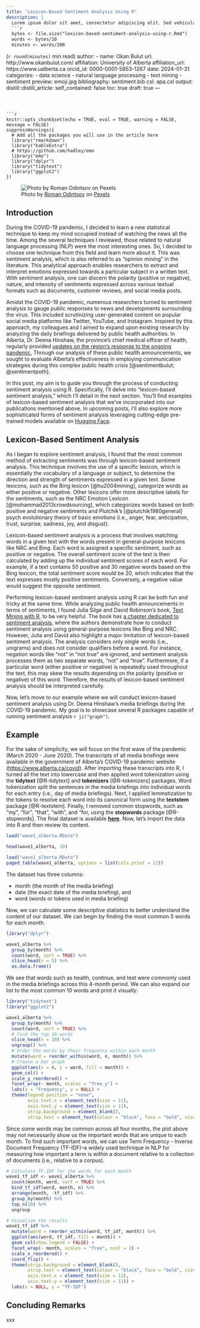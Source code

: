 ```yaml
---
title: "Lexicon-Based Sentiment Analysis Using R"
description: |
  Lorem ipsum dolor sit amet, consectetur adipiscing elit. Sed vehicula tempor bibendum. Sed augue turpis, efficitur ut ipsum quis, fermentum pulvinar quam. Proin molestie orci erat, et condimentum dui ornare ac. Quisque sit amet lacus id nisl pellentesque sagittis. Vestibulum non urna non eros condimentum commodo. Proin vitae nulla fermentum.
  ```r
  bytes <- file.size("lexicon-based-sentiment-analysis-using-r.Rmd")
  words <- bytes/10
  minutes <- words/200
  ``` 
  (`r round(minutes)` min read)
author:
  - name: Okan Bulut
    url: http://www.okanbulut.com/
    affiliation: University of Alberta
    affiliation_url: https://www.ualberta.ca
    orcid_id: 0000-0001-5853-1267
date: 2024-01-31
categories:
  - data science
  - natural language processing
  - text mining
  - sentiment
preview: emoji.jpg
bibliography: sentiment.bib
csl: apa.csl
output:
  distill::distill_article:
    self_contained: false
    toc: true
draft: true
---
```



```r
knitr::opts_chunk$set(echo = TRUE, eval = TRUE, warning = FALSE, message = FALSE)
suppressWarnings({
  # Add all the packages you will use in the article here
  library("rmarkdown")
  library("kableExtra")
  # https://github.com/hadley/emo
  library("emo")
  library("dplyr")
  library("tidytext")
  library("ggplot2")
})
```

![Photo by [Roman Odintsov](https://www.pexels.com/@roman-odintsov/) on [Pexels](https://www.pexels.com/)](emoji.jpg)

## Introduction

During the COVID-19 pandemic, I decided to learn a new statistical technique to keep my mind occupied instead of watching the news all the time. Among the several techniques I reviewed, those related to natural language processing (NLP) were the most interesting ones. So, I decided to choose one technique from this field and learn more about it. This was sentiment analysis, which is also referred to as "opinion mining" in the literature. This analytical approach enables researchers to extract and interpret emotions expressed towards a particular subject in a written text. With sentiment analysis, one can discern the polarity (positive or negative), nature, and intensity of sentiments expressed across various textual formats such as documents, customer reviews, and social media posts.

Amidst the COVID-19 pandemic, numerous researchers turned to sentiment analysis to gauge public responses to news and developments surrounding the virus. This included scrutinizing user-generated content on popular social media platforms like Twitter, YouTube, and Instagram. Inspired by this approach, my colleagues and I aimed to expand upon existing research by analyzing the daily briefings delivered by public health authorities. In Alberta, Dr. Deena Hinshaw, the province's chief medical officer of health, regularly provided [updates on the region's response to the ongoing pandemic](https://www.youtube.com/watch?v=fvw_USRfXgY), Through our analysis of these public health announcements, we sought to evaluate Alberta's effectiveness in employing communication strategies during this complex public health crisis [@sentimentbulut; @sentimentpoth].

In this post, my aim is to guide you through the process of conducting sentiment analysis using R. Specifically, I'll delve into "lexicon-based sentiment analysis," which I'll detail in the next section. You'll find examples of lexicon-based sentiment analysis that we've incorporated into our publications mentioned above. In upcoming posts, I'll also explore more sophisticated forms of sentiment analysis leveraging cutting-edge pre-trained models available on [Hugging Face](https://huggingface.co/docs/transformers/en/index).

## Lexicon-Based Sentiment Analysis

As I began to explore sentiment analysis, I found that the most common method of extracting sentiments was through lexicon-based sentiment analysis. This technique involves the use of a specific lexicon, which is essentially the vocabulary of a language or subject, to determine the direction and strength of sentiments expressed in a given text. Some lexicons, such as the Bing lexicon [@hu2004mining], categorize words as either positive or negative. Other lexicons offer more descriptive labels for the sentiments, such as the NRC Emotion Lexicon [@mohammad2013crowdsourcing], which categorizes words based on both positive and negative sentiments and Plutchik’s [@plutchik1980general] psych evolutionary theory of basic emotions (i.e., anger, fear, anticipation, trust, surprise, sadness, joy, and disgust).

Lexicon-based sentiment analysis is a process that involves matching words in a given text with the words present in general-purpose lexicons like NRC and Bing. Each word is assigned a specific sentiment, such as positive or negative. The overall sentiment score of the text is then calculated by adding up the individual sentiment scores of each word. For example, if a text contains 50 positive and 30 negative words based on the Bing lexicon, the total sentiment score would be 20, which indicates that the text expresses mostly positive sentiments. Conversely, a negative value would suggest the opposite sentiment.

Performing lexicon-based sentiment analysis using R can be both fun and tricky at the same time. While analyzing public health announcements in terms of sentiments, I found Julia Silge and David Robinson's book, [Text Mining with R](https://www.tidytextmining.com/), to be very helpful. The book has [a chapter dedicated to sentiment analysis](https://www.tidytextmining.com/sentiment), where the authors demonstrate how to conduct sentiment analysis using general-purpose lexicons like Bing and NRC. However, Julia and David also highlight a major limitation of lexicon-based sentiment analysis. The analysis considers only single words (i.e., unigrams) and does not consider qualifiers before a word. For instance, negation words like "not" in "not true" are ignored, and sentiment analysis processes them as two separate words, "not" and "true". Furthermore, if a particular word (either positive or negative) is repeatedly used throughout the text, this may skew the results depending on the polarity (positive or negative) of this word. Therefore, the results of lexicon-based sentiment analysis should be interpreted carefully. 

Now, let's move to our example where we will conduct lexicon-based sentiment analysis using Dr. Deena Hinshaw's media briefings during the COVID-19 pandemic. My goal is to showcase several R packages capable of running sentiment analysis `r ji("graph")`.

## Example 

For the sake of simplicity, we will focus on the first wave of the pandemic (March 2020 - June 2020). The transcripts of all media briefings were available in the government of Alberta’s COVID-19 pandemic website (<https://www.alberta.ca/covid>). After importing these transcripts into R, I turned all the text into lowercase and then applied word tokenization using the **tidytext** [@R-tidytext] and **tokenizers** [@R-tokenizers] packages. Word tokenization split the sentences in the media briefings into individual words for each entry (i.e., day of media briefings). Next, I applied lemmatization to the tokens to resolve each word into its canonical form using the **textstem** package [@R-textstem]. Finally, I removed common stopwords, such as "my", "for", "that", "with", and "for, using the **stopwords** package [@R-stopwords]. The final dataset is available [**here**](https://github.com/okanbulut/blog/raw/master/data_and_codes/wave1_alberta.RData). Now, let's import the data into R and then review its content. 

```r
load("wave1_alberta.RData")

head(wave1_alberta, 10)
```

```r
load("wave1_alberta.RData")
paged_table(wave1_alberta, options = list(cols.print = 12))
```

The dataset has three columns: 

* month (the month of the media briefing)
* date (the exact date of the media briefing), and 
* word (words or tokens used in media briefing)

Now, we can calculate some descriptive statistics to better understand the content of our dataset. We can begin by finding the most common 5 words for each month. 

```r
library("dplyr")

wave1_alberta %>%
  group_by(month) %>%
  count(word, sort = TRUE) %>%
  slice_head(n = 5) %>%
  as.data.frame()
```

We see that words such as health, continue, and test were commonly used in the media briefings across this 4-month period. We can also expand our list to the most common 10 words and print it visually:

```r
library("tidytext")
library("ggplot2")

wave1_alberta %>%
  group_by(month) %>%
  count(word, sort = TRUE) %>%
  # Find the top 10 words
  slice_head(n = 10) %>%
  ungroup() %>%
  # Order the words by their frequency within each month
  mutate(word = reorder_within(word, n, month)) %>%
  # Create a bar graph
  ggplot(aes(x = n, y = word, fill = month)) +
  geom_col() +
  scale_y_reordered() +
  facet_wrap(~ month, scales = "free_y") +
  labs(x = "Frequency", y = NULL) +
  theme(legend.position = "none",
        axis.text.x = element_text(size = 11),
        axis.text.y = element_text(size = 11),
        strip.background = element_blank(),
        strip.text = element_text(colour = "black", face = "bold", size = 13))
```

Since some words may be common across all four months, the plot above may not necessarily show us the important words that are unique to each month. To find such important words, we can use Term Frequency - Inverse Document Frequency (TF-IDF)--a widely used technique in NLP for measuring how important a term is within a document relative to a collection of documents (i.e., relative to a corpus).

```r
# Calculate TF-IDF for the words for each month
wave1_tf_idf <- wave1_alberta %>%
  count(month, word, sort = TRUE) %>%
  bind_tf_idf(word, month, n) %>%
  arrange(month, -tf_idf) %>%
  group_by(month) %>%
  top_n(10) %>%
  ungroup

# Visualize the results
wave1_tf_idf %>%
  mutate(word = reorder_within(word, tf_idf, month)) %>%
  ggplot(aes(word, tf_idf, fill = month)) +
  geom_col(show.legend = FALSE) + 
  facet_wrap(~ month, scales = "free", ncol = 2) +
  scale_x_reordered() +
  coord_flip() +
  theme(strip.background = element_blank(),
        strip.text = element_text(colour = "black", face = "bold", size = 13),
        axis.text.x = element_text(size = 11),
        axis.text.y = element_text(size = 11)) +
  labs(x = NULL, y = "TF-IDF")
```

## Concluding Remarks

xxx
